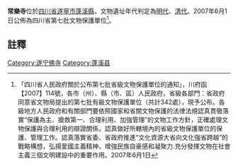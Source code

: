 {{msg:四川省文物保護單位
|名稱 = 常樂寺
|編號 = 157
|圖片 = [[File:2010_年常乐寺一游(古庙)_-_panoramio_-_胥平.jpg|200px]]
|級別 = S7
|分類 = 
|時代 = [[明代|明代]]、[[清代|清代]]
|地点 = [[四川省|四川省]][[遂寧市|遂寧市]][[蓬溪縣|蓬溪縣]]
|坐標 =
|登錄 = 2007年6月1日
}}
'''常樂寺'''位於[[四川省|四川省]][[遂寧市|遂寧市]][[蓬溪縣|蓬溪縣]]，文物遺址年代判定為[[明代|明代]]、[[清代|清代]]。2007年6月1日公佈為四川省第七批文物保護單位<ref>「四川省人民政府關於公布第七批省級文物保護單位的通知」，川府函【2007】114號，各市（州）、縣（市、區）人民政府，省級各部門：省政府同意省文物局提出的第七批有級文物保護單位（共計342處），現予公布。各級地方人民政府和有關部門要依照國家和省關文物保護的法律法規認真貫徹落實“保護為主、搶救第一、合理利用、加強管理”的文物工作方針，正確處理文物保護與合理利用的辯證關係，認真做好所轄境內的省級文物保護單位的保護、管理工作。認真落實省委、省政府推進“文化資源大省向文化強省跨越”的戰略構想，弘揚愛國主義精神，增強民族自豪感和凝聚力.充分發揮文物在社會主義三個文明建設中的重要作用。2007年6月1日</ref>。
==註釋==
{{reflist}}

{{遂宁市境内的四川省文物保护单位}}
{{文物保護單位小作品}}

[[Category:遂宁佛寺|Category:遂宁佛寺]]
[[Category:蓬溪县|Category:蓬溪县]]